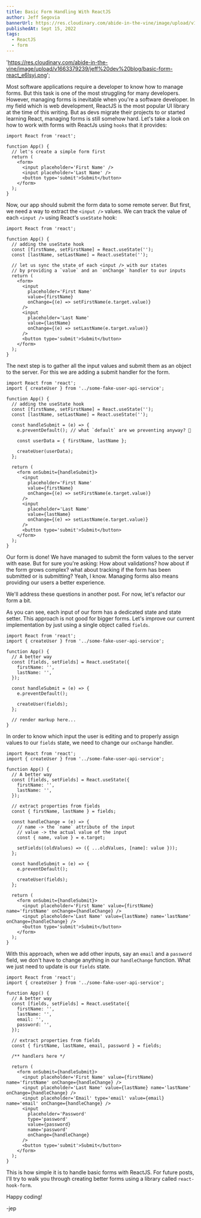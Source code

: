 ```yaml
---
title: Basic Form Handling With ReactJS
author: Jeff Segovia
bannerUrl: https://res.cloudinary.com/abide-in-the-vine/image/upload/v1663379239/jeff%20dev%20blog/basic-form-react_e6lsyj.png
publishedAt: Sept 15, 2022
tags:
  - ReactJS
  - form
---
```


  'https://res.cloudinary.com/abide-in-the-vine/image/upload/v1663379239/jeff%20dev%20blog/basic-form-react_e6lsyj.png';

<BannerImage src={bannerUrl} alt='basic form handling with react js' />

Most software applications require a developer to know how to manage forms. But this task is one of the most struggling for many developers. However, managing forms is inevitable when you're a software developer. In my field which is web development, ReactJS is the most popular UI library at the time of this writing. But as devs migrate their projects to or started learning React, managing forms is still somehow hard. Let's take a look on how to work with forms with ReactJs using `hooks` that it provides:

```tsx showLineNumbers
import React from 'react';

function App() {
  // let's create a simple form first
  return (
    <form>
      <input placeholder='First Name' />
      <input placeholder='Last Name' />
      <button type='submit'>Submit</button>
    </form>
  );
}
```

Now, our app should submit the form data to some remote server. But first, we need a way to extract the `<input />` values. We can track the value of each `<input />` using React's `useState` hook:

```tsx showLineNumbers {5-6}
import React from 'react';

function App() {
  // adding the useState hook
  const [firstName, setFirstName] = React.useState('');
  const [lastName, setLastName] = React.useState('');

  // let us sync the state of each <input /> with our states
  // by providing a `value` and an `onChange` handler to our inputs
  return (
    <form>
      <input
        placeholder='First Name'
        value={firstName}
        onChange={(e) => setFirstName(e.target.value)}
      />
      <input
        placeholder='Last Name'
        value={lastName}
        onChange={(e) => setLastName(e.target.value)}
      />
      <button type='submit'>Submit</button>
    </form>
  );
}
```

The next step is to gather all the input values and submit them as an object to the server. For this we are adding a submit handler for the form.

```tsx showLineNumbers {9-15, 18}
import React from 'react';
import { createUser } from '../some-fake-user-api-service';

function App() {
  // adding the useState hook
  const [firstName, setFirstName] = React.useState('');
  const [lastName, setLastName] = React.useState('');

  const handleSubmit = (e) => {
    e.preventDefault(); // what `default` are we preventing anyway? 🧐

    const userData = { firstName, lastName };

    createUser(userData);
  };

  return (
    <form onSubmit={handleSubmit}>
      <input
        placeholder='First Name'
        value={firstName}
        onChange={(e) => setFirstName(e.target.value)}
      />
      <input
        placeholder='Last Name'
        value={lastName}
        onChange={(e) => setLastName(e.target.value)}
      />
      <button type='submit'>Submit</button>
    </form>
  );
}
```

Our form is done! We have managed to submit the form values to the server with ease. But for sure you're asking: How about validations? how about if the form grows complex? what about tracking if the form has been submitted or is submitting? Yeah, I know. Managing forms also means providing our users a better experience.

We'll address these questions in another post. For now, let's refactor our form a bit.

As you can see, each input of our form has a dedicated state and state setter. This approach is not good for bigger forms. Let's improve our current implementation by just using a single object called `fields`.

```tsx showLineNumbers {5-9, 14}
import React from 'react';
import { createUser } from '../some-fake-user-api-service';

function App() {
  // A better way
  const [fields, setFields] = React.useState({
    firstName: '',
    lastName: '',
  });

  const handleSubmit = (e) => {
    e.preventDefault();

    createUser(fields);
  };

  // render markup here...
}
```

In order to know which input the user is editing and to properly assign values to our `fields` state, we need to change our `onChange` handler.

```tsx showLineNumbers {14-20, 30-31}
import React from 'react';
import { createUser } from '../some-fake-user-api-service';

function App() {
  // A better way
  const [fields, setFields] = React.useState({
    firstName: '',
    lastName: '',
  });

  // extract properties from fields
  const { firstName, lastName } = fields;

  const handleChange = (e) => {
    // name -> the `name` attribute of the input
    // value -> the actual value of the input
    const { name, value } = e.target;

    setFields((oldValues) => ({ ...oldValues, [name]: value }));
  };

  const handleSubmit = (e) => {
    e.preventDefault();

    createUser(fields);
  };

  return (
    <form onSubmit={handleSubmit}>
      <input placeholder='First Name' value={firstName} name='firstName' onChange={handleChange} />
      <input placeholder='Last Name' value={lastName} name='lastName' onChange={handleChange} />
      <button type='submit'>Submit</button>
    </form>
  );
}
```

With this approach, when we add other inputs, say an `email` and a `password` field, we don't have to change anything in our `handleChange` function. What we just need to update is our `fields` state.

```tsx showLineNumbers {9-10, 14}
import React from 'react';
import { createUser } from '../some-fake-user-api-service';

function App() {
  // A better way
  const [fields, setFields] = React.useState({
    firstName: '',
    lastName: '',
    email: '',
    password: '',
  });

  // extract properties from fields
  const { firstName, lastName, email, password } = fields;

  /** handlers here */

  return (
    <form onSubmit={handleSubmit}>
      <input placeholder='First Name' value={firstName} name='firstName' onChange={handleChange} />
      <input placeholder='Last Name' value={lastName} name='lastName' onChange={handleChange} />
      <input placeholder='Email' type='email' value={email} name='email' onChange={handleChange} />
      <input
        placeholder='Password'
        type='password'
        value={password}
        name='password'
        onChange={handleChange}
      />
      <button type='submit'>Submit</button>
    </form>
  );
}
```

This is how simple it is to handle basic forms with ReactJS. For future posts, I'll try to walk you through creating better forms using a library called `react-hook-form`.

Happy coding!

-jep
